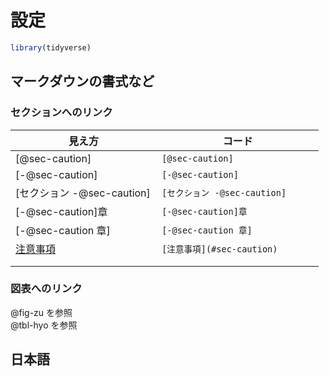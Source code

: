 # 設定 {#sec-setting}

```r
library(tidyverse)
```

## マークダウンの書式など

### セクションへのリンク

| 見え方                             | コード                                 |
|------------------------------------|----------------------------------------|
| [@sec-caution]                     | `[@sec-caution]`             |
| [-@sec-caution]                    | `[-@sec-caution]`            |
| [セクション -@sec-caution]         | `[セクション -@sec-caution]` |
| [-@sec-caution]章                  | `[-@sec-caution]章`          |
| [-@sec-caution 章]                 | `[-@sec-caution 章]`         |
| [注意事項](#sec-caution)           | `[注意事項](#sec-caution)`   |
|                                    |                                        |
|                                    |                                        |

### 図表へのリンク

@fig-zu を参照  
@tbl-hyo を参照  





## 日本語 {#sec-setting-japanese}
